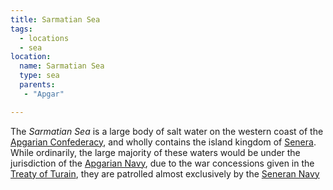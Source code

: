 ```yaml
---
title: Sarmatian Sea
tags:
  - locations
  - sea
location:
  name: Sarmatian Sea
  type: sea
  parents:
   - "Apgar"

---
```


The *Sarmatian Sea* is a large body of salt water on the western coast of the
[Apgarian Confederacy](/locations/apgar), and wholly contains the island kingdom of
[Senera](/locations/senera). While ordinarily, the large majority of these waters
would be under the jurisdiction of the
[Apgarian Navy](/organizations/apgarian-military#navy), due to the war
concessions given in the [Treaty of Turain](/events/treaty-of-turain/),
they are patrolled almost exclusively by the
[Seneran Navy](/organizations/seneran-military#navy)
